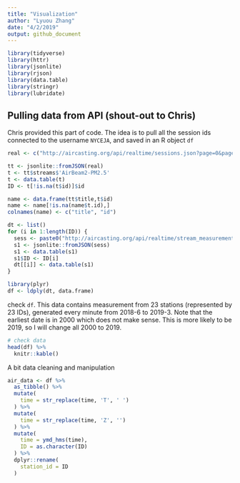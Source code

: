 ```yaml
---
title: "Visualization"
author: "Lyuou Zhang"
date: "4/2/2019"
output: github_document
---
```


```r
library(tidyverse)
library(httr)
library(jsonlite)
library(rjson)
library(data.table)
library(stringr)
library(lubridate)

```

## Pulling data from API (shout-out to Chris)

Chris provided this part of code. The idea is to pull all the session ids connected to the username `NYCEJA`, and saved in an R object `df`  

```r
real <- c("http://aircasting.org/api/realtime/sessions.json?page=0&page_size=500&q[measurements]=true&q[time_from]=0&q[time_to]=2552648500&q[usernames]=NYCEJA")

tt <- jsonlite::fromJSON(real)
t <- tt$streams$'AirBeam2-PM2.5'
t <- data.table(t)
ID <- t[!is.na(t$id)]$id

name <- data.frame(tt$title,t$id)
name <- name[!is.na(name$t.id),]
colnames(name) <- c("title", "id")

dt <- list()
for (i in 1:length(ID)) {
  sess <- paste0("http://aircasting.org/api/realtime/stream_measurements.json/?end_date=2281550369000&start_date=0&stream_ids[]=",ID[i])
  s1 <- jsonlite::fromJSON(sess)
  s1 <- data.table(s1)
  s1$ID <- ID[i]
  dt[[i]] <- data.table(s1)
}

library(plyr)
df <- ldply(dt, data.frame)

```

check `df`. This data contains measurement from 23 stations (represented by 23 IDs), generated every minute from 2018-6 to 2019-3. Note that the earliest date is in 2000 which does not make sense. This is more likely to be 2019, so I will change all 2000 to 2019.

```r
# check data
head(df) %>% 
  knitr::kable()
```

A bit data cleaning and manipulation

```r
air_data <- df %>% 
  as_tibble() %>% 
  mutate(
    time = str_replace(time, 'T', ' ')
  ) %>% 
  mutate(
    time = str_replace(time, 'Z', '')
  ) %>% 
  mutate(
    time = ymd_hms(time),
    ID = as.character(ID)
  ) %>% 
  dplyr::rename(
    station_id = ID
  )

```


